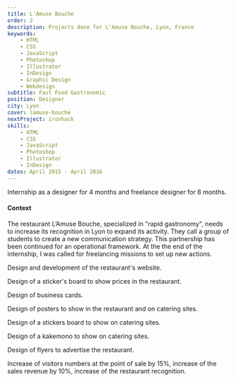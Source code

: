```yaml
---
title: L'Amuse Bouche
order: 2
description: Projects done for L'Amuse Bouche, Lyon, France
keywords:
    - HTML
    - CSS
    - JavaScript
    - Photoshop
    - Illustrator
    - InDesign
    - Graphic Design
    - Webdesign
subtitle: Fast Food Gastronomic
position: Designer
city: Lyon
cover: lamuse-bouche
nextProject: ironhack
skills:
    - HTML
    - CSS
    - JavaScript
    - Photoshop
    - Illustrator
    - InDesign
dates: April 2015 - April 2016
---
```


<Section title="Overview">
<Fade>

Internship as a designer for 4 months and freelance designer for 8 months.

</Fade>

<Fade>

#### Context

</Fade>
<Fade>

The restaurant L’Amuse Bouche, specialized in "rapid gastronomy", needs to increase its recognition in Lyon to expand its activity. They call a group of students to create a new communication strategy. This partnership has been continued for an operational framework. At the the end of the internship, I was called for freelancing missions to set up new actions.

</Fade>
</Section>

<Section title="Web Design" img="/images/website-lab.png" alt="Website L'Amuse Bouche" url="http://www.l-ab.fr/">
<Fade>

Design and development of the restaurant's website.

</Fade>
</Section>

<Section title="Stickers" img="/images/sticker-board-lab.jpg" alt="Stickers Board L'Amuse Bouche">
<Fade>

Design of a sticker's board to show prices in the restaurant.

</Fade>
</Section>

<Section title="Business Cards" img="/images/business-cards-lab.png" alt="Business cards L'Amuse Bouche">
<Fade>

Design of business cards.

</Fade>
</Section>

<Section title="Posters" img="/images/poster-lab.jpg" alt="Posters L'Amuse Bouche">
<Fade>

Design of posters to show in the restaurant and on catering sites.

</Fade>
</Section>

<Section title="Stickers" img="/images/board-catering-lab.jpg" alt="Board catering L'Amuse Bouche">
<Fade>

Design of a stickers board to show on catering sites.

</Fade>
</Section>

<Section title="Kakemono" img="/images/kakemono-lab.jpg" alt="Kakemono L'Amuse Bouche">
<Fade>

Design of a kakemono to show on catering sites.

</Fade>
</Section>

<Section title="Flyers" img="/images/flyers-lab.png" alt="Flyers L'Amuse Bouche">
<Fade>

Design of flyers to advertise the restaurant.

</Fade>
</Section>

<Section title="Results">
<Fade>

Increase of visitors numbers at the point of sale by 15%, increase of the sales revenue by 10%, increase of the restaurant recognition.

</Fade>
</Section>
